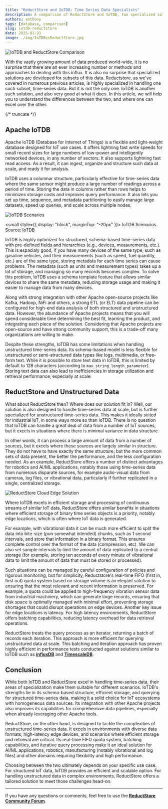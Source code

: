 ```yaml
---
title: "ReductStore and IoTDB: Time Series Data Specialists"
description: A comparison of ReductStore and IoTDB, two specialized solutions for handling time-series data. Learn about their strengths and differences to determine which is best suited for your use case.
authors: anthony
tags: [database, comparison]
slug: iotdb-reductstore
date: 2025-01-31
image: ./img/IoTDBvsReductStore.jpg
---
```


![IoTDB and ReductStore Comparison](./img/IoTDBvsReductStore.jpg)

With the vastly growing amount of data produced world-wide, it is no surprise that there are an ever increasing number or methods and approaches to dealing with this influx. It is also no surprise that specialized solutions are developed for subsets of this data. Reductstore, as we've covered in numerous previous articles, is highly specialized in handling one such subset, time-series data. But it is not the only one. IoTDB is another such solution, and also very good at what it does. In this article, we will help you to understand the differences between the two, and where one can excel over the other.

{/* truncate */}

## Apache IoTDB

Apache IoTDB (Database for Internet of Things) is a flexible and light-weight database designed for IoT use cases. It offers lightning fast write speeds for small record sizes for large numbers of low-power and intelligently networked devices, in any number of sectors. It also supports lightning fast read access. As a result, it can ingest, organize and structure such data at scale, and ready it for analysis.

IoTDB uses a columnar structure, particularly effective for time-series data where the same sensor might produce a large number of readings across a period of time. Storing the data in columns rather than rows helps to minimizes storage costs and improves query performance. It also lets you set up time, sequence, and metadata partitioning to easily manage large datasets, speed up queries, and scale across multiple nodes.

![IoTDB Scenarios](./img/iotdb_scenarios.png)

<small style={{ display: "block", marginTop: "-20px" }}>
  IoTDB Scenarios. Source: [IoTDB](https://iotdb.apache.org/)
</small>

IoTDB is highly optimized for structured, schema-based time-series data with pre-defined fields and hierarchies (e.g., devices, measurements, etc.). This is espacialy good, if you have many devices of the same type, such as gasoline vehicles, and their measurements (such as speed, fuel quantity, etc.) are of the same type, storing metadata for each time series can cause problems. The metadata (such as units and measurement types) takes up a lot of storage, and managing so many records becomes complex. To solve this problem, IoTDB uses a schema template feature that allows similar devices to share the same metadata, reducing storage usage and making it easier to manage data from many devices.

Along with strong integration with other Apache open-source projects like Kafka, Hadoop, NiFi and others, a strong ETL (or ELT) data pipeline can be configured for high-end data analysis of both structured and unstructured data. However, the abundance of Apache projects means that you will spend considerable time determining the best fit, learning the product, and integrating each piece of the solution. Considering that Apache projects are open-source and have strong community support, this is a trade-off many organizations are willing to make.

Despite these strengths, IoTDB has some limitations when handling unstructured time-series data. Its schema-based model is less flexible for unstructured or semi-structured data types like logs, multimedia, or free-form text. While it is possible to store text data in IoTDB, this is limited by default to 128 characters (according to `max_string_length_parameter`). Storing text data can also lead to inefficiencies in storage utilization and retrieval performance, especially at scale.

## ReductStore and Unstructured Data

What about ReductStore then? Where does our solution fit in? Well, our solution is also designed to handle time-series data at scale, but is further specialized for unstructured time-series data. This makes it ideally suited for industrial IoT, in some ways more so than IoTDB. There is no question that IoTDB can handle a great deal of data from a number of IoT sources, but it excels in situations where there is minimal variance in data structure.

In other words, it can process a large amount of data from a number of sources, but it excels where these sources are largely similar in structure. They do not have to have exactly the same structure, but the more common sets of data present, the better the performance, and the less configuration needed. As an example, ReductStore offers a number of distinct advantages for robotics and AI/ML applications, notably those using time-series data from numerous disparate sources, for example audio-visual data from cameras, log files, or vibrational data, particularly if further replicated in a single, centralized storage.

![ReductStore Cloud Edge Solution](./img/cloud_edge_solution.drawio.png)

Where IoTDB excels in efficient storage and processing of continuous streams of similar IoT data, ReductStore offers similar benefits in situations where efficient storage of binary time series objects is a priority, notably edge locations, which is often where IoT data is generated.

For example, with vibrational data it can be much more efficient to split the data into bite-size (pun somewhat intended) chunks, such as 1 second intervals, and store that information in a binary format. This ensures complete control over the format of the data (compression, etc). We can also set sample intervals to limit the amount of data replicated to a central storage (for example, storing ten seconds of every minute of vibrational data to limit the amount of data that must be stored or processed).

Such situations can be managed by careful configuration of policies and rigorous monitoring, but for simplicity, Reductstore's real-time FIFO (first in, first out) quota system based on storage volume is an elegant solution to ensuring that the most relevant and recent information is preserved. For example, a quota could be applied to high-frequency vibration sensor data from industrial machinery, which can generate large records, ensuring that disk space is optimally managed with minimal effort, preventing storage shortages that could disrupt operations on edge devices. Another key issue for edge locations is latency. For high latency environments, ReductStore offers batching capabilities, reducing latency overhead for data retrieval operations.

ReductStore treats the query process as an iterator, returning a batch of records each iteration. This approach is more efficient for querying unstructured data at scale. This batching and iteration approach has proven highly efficient in performance tests conducted against solutions similar to IoTDB such as [**influxDB**](/blog/comparison/iot/reductstore-benchmark) and [**TimescaleDB**](/blog/comparisons/iot/reductstore-vs-timescaledb).

## Conclusion

While both IoTDB and ReductStore excel in handling time-series data, their areas of specialization make them suitable for different scenarios. IoTDB's strengths lie in its schema-based structure, efficient storage, and querying for structured time-series data, making it a solid choice for IoT ecosystems with homogeneous data sources. Its integration with other Apache projects also improves its capabilities for comprehensive data pipelines, especially when already leveraging other Apache tools.

ReductStore, on the other hand, is designed to tackle the complexities of unstructured time-series data. It excels in environments with diverse data formats, high-latency edge devices, and scenarios where efficient storage and retrieval are critical. Its real-time FIFO quota system, batching capabilities, and iterative query processing make it an ideal solution for AI/ML applications, robotics, manufacturing (notably vibrational and log files) and other domains requiring flexibility and high performance.

Choosing between the two ultimately depends on your specific use case. For structured IoT data, IoTDB provides an efficient and scalable option. For handling unstructured data in complex environments, ReductStore offers a tailored solution to meet those challenges head-on.

---

If you have any questions or comments, feel free to use the [**ReductStore Community Forum**](https://community.reduct.store).
